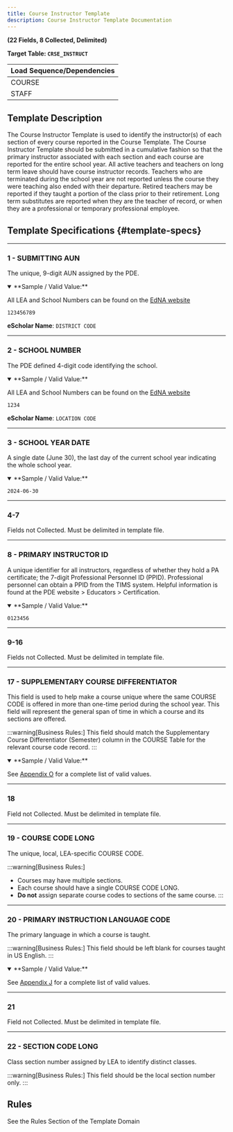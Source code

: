 ```yaml
---
title: Course Instructor Template
description: Course Instructor Template Documentation
---
```


**(22 Fields, 8 Collected, Delimited)**

**Target Table: `CRSE_INSTRUCT`**

| **Load Sequence/Dependencies** |
|--------------------------------|
| COURSE                         |
| STAFF                          |

## Template Description

The Course Instructor Template is used to identify the instructor(s) of each section of every course reported in the Course Template. The Course Instructor Template should be submitted in a cumulative fashion so that the primary instructor associated with each section and each course are reported for the entire school year. All active teachers and teachers on long term leave should have course instructor records. Teachers who are terminated during the school year are not reported unless the course they were teaching also ended with their departure. Retired teachers may be reported if they taught a portion of the class prior to their retirement. Long term substitutes are reported when they are the teacher of record, or when they are a professional or temporary professional employee.

## Template Specifications {#template-specs}

---
### 1 - SUBMITTING AUN
<p><Badge color="required" /> <Badge color="key" /> <Badge length={9} /></p>

The unique, 9-digit AUN assigned by the PDE.

<details open>
<summary>**Sample / Valid Value:**</summary>

All LEA and School Numbers can be found on the [EdNA website](http://www.edna.pa.gov/Screens/wfHome.aspx)

`123456789`
</details>

**eScholar Name**: `DISTRICT CODE`

---
### 2 - SCHOOL NUMBER
<p><Badge color="required" /> <Badge color="key" /> <Badge length={4} /></p>

The PDE defined 4-digit code identifying the school.

<details open>
<summary>**Sample / Valid Value:**</summary>

All LEA and School Numbers can be found on the [EdNA website](http://www.edna.pa.gov/Screens/wfHome.aspx)

`1234`
</details>

**eScholar Name**: `LOCATION CODE`

---
### 3 - SCHOOL YEAR DATE
<p><Badge color="required" /> <Badge color="key" /> <Badge length={10} /></p>

A single date (June 30), the last day of the current school year indicating the whole school year.

<details open>
<summary>**Sample / Valid Value:**</summary>

`2024-06-30`
</details>

---
### 4-7
Fields not Collected. Must be delimited in template file.

---
### 8 - PRIMARY INSTRUCTOR ID
<p><Badge color="required" /> <Badge color="updateable" /> <Badge length={7} /></p>

A unique identifier for all instructors, regardless of whether they hold a PA certificate; the 7-digit Professional Personnel ID (PPID).  Professional personnel can obtain a PPID from the TIMS system. Helpful information is found at the PDE website > Educators > Certification.

<details open>
<summary>**Sample / Valid Value:**</summary>

`0123456`
</details>

---
### 9-16
Fields not Collected. Must be delimited in template file.

---
### 17 - SUPPLEMENTARY COURSE DIFFERENTIATOR
<p><Badge color="required" /> <Badge color="key" /> <Badge length={2} /></p>

This field is used to help make a course unique where the same COURSE CODE is offered in more than one-time period during the school year. This field will represent the general span of time in which a course and its sections are offered.

:::warning[Business Rules:]
This field should match the Supplementary Course Differentiator (Semester) column in the COURSE Table for the relevant course code record.
:::

<details open>
<summary>**Sample / Valid Value:**</summary>

See [Appendix O](docs/appendix/appendix-O.mdx) for a complete list of valid values.
</details>

---
### 18
Field not Collected. Must be delimited in template file.

---
### 19 - COURSE CODE LONG
<p><Badge color="required" /> <Badge color="key" /> <Badge length={12} /></p>

The unique, local, LEA-specific COURSE CODE.

:::warning[Business Rules:]
- Courses may have multiple sections. 
- Each course should have a single COURSE CODE LONG.   
- **Do not** assign separate course codes to sections of the same course.
:::

---
### 20 - PRIMARY INSTRUCTION LANGUAGE CODE
<p><Badge color="optional" /> <Badge color="updateable" /> <Badge length={4} /></p>

The primary language in which a course is taught.

:::warning[Business Rules:]
This field should be left blank for courses taught in US English.
:::

<details open>
<summary>**Sample / Valid Value:**</summary>

See [Appendix J](docs/appendix/appendix-J.mdx) for a complete list of valid values.
</details>

---
### 21
Field not Collected. Must be delimited in template file.

---
### 22 - SECTION CODE LONG
<p><Badge color="required" /> <Badge color="key" /> <Badge length={25} /></p>

Class section number assigned by LEA to identify distinct classes.

:::warning[Business Rules:]
This field should be the local section number only.
:::

## Rules

See the Rules Section of the Template Domain